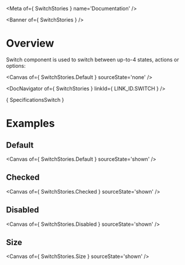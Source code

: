 
<Meta of={ SwitchStories } name='Documentation' />

<Banner of={ SwitchStories } />

# Overview

Switch component is used to switch between up-to-4 states, actions or options:

<Canvas of={ SwitchStories.Default } sourceState='none' />

<DocNavigator of={ SwitchStories } linkId={ LINK_ID.SWITCH } />

<Markdown>{ SpecificationsSwitch }</Markdown>

# Examples

## Default

<Canvas of={ SwitchStories.Default } sourceState='shown' />

## Checked
<Canvas of={ SwitchStories.Checked } sourceState='shown' />

## Disabled
<Canvas of={ SwitchStories.Disabled } sourceState='shown' />

## Size
<Canvas of={ SwitchStories.Size } sourceState='shown' />


